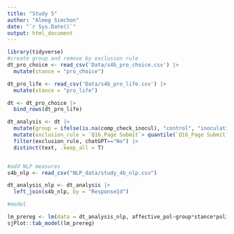 ---
title: "Study 5"
author: "Almog Simchon"
date: "`r Sys.Date()`"
output: html_document
---

```{r , message=FALSE, warning=FALSE}
library(tidyverse)
#create group and remove by exclusion rule
dt_pro_choice <- read_csv('Data/s4b_pro_choice.csv') |> 
  mutate(stance = "pro_choice")

dt_pro_life <- read_csv('Data/s4b_pro_life.csv') |> 
  mutate(stance = "pro_life")

dt <- dt_pro_choice |> 
  bind_rows(dt_pro_life)

dt_analysis <- dt |> 
  mutate(group = ifelse(is.na(comp_check_inocul), "control", "inoculation")) |> 
  mutate(exclusion_rule = `Q16_Page Submit`> quantile(`Q16_Page Submit`, 0.3)*0.5) |> 
  filter(exclusion_rule, chatGPT=="No") |> 
  distinct(text, .keep_all = T)


#add NLP measures
s4b_nlp <- read_csv("NLP_data/study_4b_nlp.csv")

dt_analysis_nlp <- dt_analysis |> 
  left_join(s4b_nlp, by = "ResponseId")

#model

lm_prereg <- lm(data = dt_analysis_nlp, affective_pol~group*stance*politic)
sjPlot::tab_model(lm_prereg)

```

